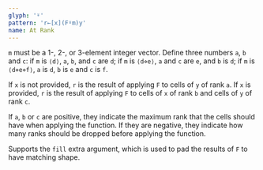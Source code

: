 ```yaml
---
glyph: '⍤'
pattern: 'r←[x](F⍤m)y'
name: At Rank
---
```


`m` must be a 1-, 2-, or 3-element integer vector. Define three numbers `a`, `b` and `c`: if `m` is `⟨d⟩`, `a`, `b`, and `c` are `d`; if `m` is `⟨d⋄e⟩`, `a` and `c` are `e`, and `b` is `d`; if `m` is `⟨d⋄e⋄f⟩`, `a` is `d`, `b` is `e` and `c` is `f`.

If `x` is not provided, `r` is the result of applying `F` to cells of `y` of rank `a`. If `x` is provided, `r` is the result of applying `F` to cells of `x` of rank `b` and cells of `y` of rank `c`.

If `a`, `b` or `c` are positive, they indicate the maximum rank that the cells should have when applying the function. If they are negative, they indicate how many ranks should be dropped before applying the function.

Supports the `fill` extra argument, which is used to pad the results of `F` to have matching shape.